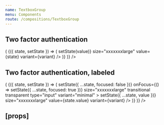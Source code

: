 ```yaml
---
name: TextboxGroup
menu: Components
route: /compositions/TextboxGroup
---
```



<PageTitle title="TextboxGroup" src="compositions/Form/TextboxGroup" />

## Two factor authentication

<Playground>
  <ThemeWrapper>
    <Looper
      list={variants}
      render={variant => (
        <StateWrapper initialState="">
          {({ state, setState }) => (
            <TextboxGroupContainer>
              <Rhythm py={3}>
                <TextboxGroup2FA
                  inputWidth={64}
                  length={6}
                  onChange={(event, value) => setState(value)}
                  size="xxxxxxxlarge"
                  value={state}
                  variant={variant}
                />
              </Rhythm>
            </TextboxGroupContainer>
          )}
        </StateWrapper>
      )}
    />
  </ThemeWrapper>
</Playground>

## Two factor authentication, labeled

<Playground>
  <ThemeWrapper>
    <Looper
      list={variants}
      render={variant => (
        <StateWrapper initialState={{ focused: false, value: '' }}>
          {({ state, setState }) => (
            <TextboxGroupContainer>
              <Rhythm py={3} grouped>
                <FormboxContainer
                  as="label"
                  focused={state.focused}
                  label="Two-factor code"
                  onBlur={() => setState({ ...state, focused: false })}
                  onFocus={() => setState({ ...state, focused: true })}
                  size="xxxxxxxlarge"
                  transitional
                  transparent
                  type="input"
                  variant="minimal"
                >
                  <TextboxGroup2FA
                    inputWidth={64}
                    length={6}
                    onChange={(event, value) => setState({ ...state, value })}
                    size="xxxxxxxlarge"
                    value={state.value}
                    variant={variant}
                  />
                </FormboxContainer>
              </Rhythm>
            </TextboxGroupContainer>
          )}
        </StateWrapper>
      )}
    />

  </ThemeWrapper>
</Playground>

## \[props\]

<Props of={TextboxGroup2FA} />
